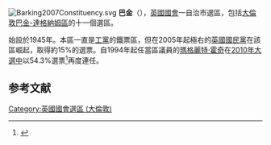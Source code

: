 {{NoteTA
|G1=UK Places
}}
{{otheruses|巴金 (消歧義)}}
[[File:Barking2007Constituency.svg|right]]
'''巴金'''（{{lang-en|Barking}}），[[英國|英國]][[英國國會|國會]]一自治市選區，包括[[大倫敦|大倫敦]][[巴金-達格納姆區|巴金-達格納姆區]]的十一個選區。

始設於1945年。本區一直是[[工黨_(英國)|工黨]]的鐵票區，但在2005年起極右的[[英國國民黨|英國國民黨]]在該區崛起，取得約15%的選票。自1994年起任當區議員的[[瑪格麗特·霍奇|瑪格麗特·霍奇]]在[[2010年英國大選|2010年大選中]]以54.3%選票<ref name="">{{cite news
|publisher=[[英國廣播公司|英國廣播公司]]
|date=2010年5月7日
|title=Election 2010/Constituency/Barking
|url=http://news.bbc.co.uk/1/shared/election2010/results/constituency/a11.stm
|accessdate=2010年9月30日
|archive-date=2017年9月4日
|archive-url=https://web.archive.org/web/20170904215019/http://news.bbc.co.uk/1/shared/election2010/results/constituency/a11.stm
|dead-url=no
}}</ref>再度連任。

==参考文献==
<div class="references-small">
<references></references>
</div>

{{DEFAULTSORT:Barking (UK Parliament constituency)}}
{{英國國會選區 (倫敦)}}
[[Category:英國國會選區_(大倫敦)|Category:英國國會選區 (大倫敦)]]